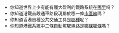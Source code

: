 *你知道世界上少有能有龐大盈利的鐵路系統在[[港鐵|哪里]]吗？
*你知道港鐵首段通車路段現屬於哪一條[[觀塘線|市區線]]嗎？
*你知道香港首種公共交通工具是[[山頂纜車|哪種]]呢？
*你知道港鐵系統中二條自動駕駛線路是[[迪士尼線|哪條]][[南港島線|哪條]]嗎？